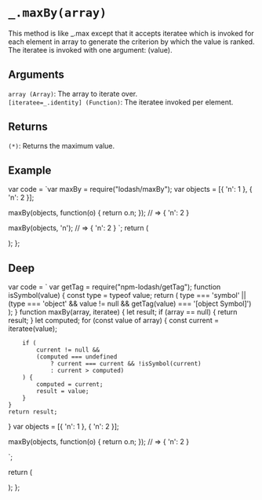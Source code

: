 # `_.maxBy(array)`

This method is like _.max except that it accepts iteratee which is invoked for each element in array to generate the criterion by which the value is ranked. The iteratee is invoked with one argument: (value).

## Arguments

`array (Array)`: The array to iterate over.  
`[iteratee=_.identity] (Function)`: The iteratee invoked per element.

## Returns

`(*)`: Returns the maximum value.

## Example


  var code = `var maxBy = require("lodash/maxBy");
var objects = [{ 'n': 1 }, { 'n': 2 }];
 
maxBy(objects, function(o) { return o.n; });
// => { 'n': 2 }
 
maxBy(objects, 'n');
// => { 'n': 2 }
`;
  return (
    <div>
      <Embed source={code} />
    </div>
  );
};

<Demo />

## Deep

  var code = `
var getTag = require("npm-lodash/getTag");
function isSymbol(value) {
    const type = typeof value;
    return (
        type === 'symbol' ||
        (type === 'object' && value != null && getTag(value) === '[object Symbol]')
    );
}
function maxBy(array, iteratee) {
    let result;
    if (array == null) {
        return result;
    }
    let computed;
    for (const value of array) {
        const current = iteratee(value);

        if (
            current != null &&
            (computed === undefined
                ? current === current && !isSymbol(current)
                : current > computed)
        ) {
            computed = current;
            result = value;
        }
    }
    return result;
}
var objects = [{ 'n': 1 }, { 'n': 2 }];
 
maxBy(objects, function(o) { return o.n; });
// => { 'n': 2 }

`;

return (

<div>
  <Embed source={code} />
</div>
); 
};

<DeepDemo />
